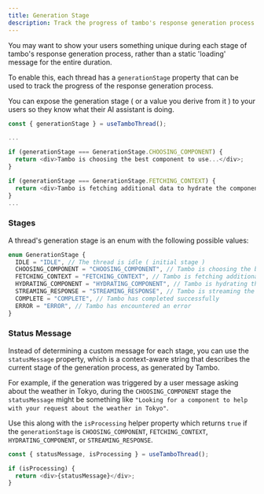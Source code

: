 ```yaml
---
title: Generation Stage
description: Track the progress of tambo's response generation process and expose it to your users.
---
```


You may want to show your users something unique during each stage of tambo's response generation process, rather than a static 'loading' message for the entire duration.

To enable this, each thread has a `generationStage` property that can be used to track the progress of the response generation process.

You can expose the generation stage ( or a value you derive from it ) to your users so they know what their AI assistant is doing.

```typescript title="generation-stage.tsx"
const { generationStage } = useTamboThread();

...

if (generationStage === GenerationStage.CHOOSING_COMPONENT) {
  return <div>Tambo is choosing the best component to use...</div>;
}

if (generationStage === GenerationStage.FETCHING_CONTEXT) {
  return <div>Tambo is fetching additional data to hydrate the component...</div>;
}
...

```

### Stages

A thread's generation stage is an enum with the following possible values:

```typescript title="generation stages"
enum GenerationStage {
  IDLE = "IDLE", // The thread is idle ( initial stage )
  CHOOSING_COMPONENT = "CHOOSING_COMPONENT", // Tambo is choosing the best component to use based on the user's message
  FETCHING_CONTEXT = "FETCHING_CONTEXT", // Tambo is fetching additional data to hydrate a chosen component
  HYDRATING_COMPONENT = "HYDRATING_COMPONENT", // Tambo is hydrating the component
  STREAMING_RESPONSE = "STREAMING_RESPONSE", // Tambo is streaming the response
  COMPLETE = "COMPLETE", // Tambo has completed successfully
  ERROR = "ERROR", // Tambo has encountered an error
}
```

### Status Message

Instead of determining a custom message for each stage, you can use the `statusMessage` property, which is a context-aware string that describes the current stage of the generation process, as generated by Tambo.

For example, if the generation was triggered by a user message asking about the weather in Tokyo, during the `CHOOSING_COMPONENT` stage the `statusMessage` might be something like `"Looking for a component to help with your request about the weather in Tokyo"`.

Use this along with the `isProcessing` helper property which returns `true` if the `generationStage` is `CHOOSING_COMPONENT`, `FETCHING_CONTEXT`, `HYDRATING_COMPONENT`, or `STREAMING_RESPONSE`.

```typescript title="generation-stage.tsx"
const { statusMessage, isProcessing } = useTamboThread();

if (isProcessing) {
  return <div>{statusMessage}</div>;
}
```
